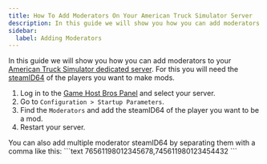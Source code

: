 ```yaml
---
title: How To Add Moderators On Your American Truck Simulator Server
description: In this guide we will show you how you can add moderators on your American Truck Simulator dedicated server
sidebar:
  label: Adding Moderators
---
```


In this guide we will show you how you can add moderators to your [American Truck Simulator dedicated server](https://www.gamehostbros.com/american-truck-simulator-server-hosting/). For this you will need the [steamID64](https://steamid.io/) of the players you want to make mods.
<Steps>
1. Log in to the [Game Host Bros Panel](https://panel.gamehostbros.com/) and select your server.
2. Go to `Configuration > Startup Parameters`.
3. Find the `Moderators` and add the steamID64 of the player you want to be a mod.
4. Restart your server.
</Steps>
You can also add multiple moderator steamID64 by separating them with a comma like this:
```text
76561198012345678,745611980123454432
```